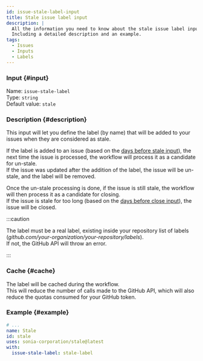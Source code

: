 ```yaml
---
id: issue-stale-label-input
title: Stale issue label input
description: |
  All the information you need to know about the stale issue label input.
  Including a detailed description and an example.
tags:
  - Issues
  - Inputs
  - Labels
---
```


### Input {#input}

Name: `issue-stale-label`  
Type: `string`  
Default value: `stale`

### Description {#description}

This input will let you define the label (by name) that will be added to your issues when they are considered as stale.

If the label is added to an issue (based on the [days before stale input](issue-days-before-stale-input)), the next time the issue is processed, the workflow will process it as a candidate for un-stale.  
If the issue was updated after the addition of the label, the issue will be un-stale, and the label will be removed.

Once the un-stale processing is done, if the issue is still stale, the workflow will then process it as a candidate for closing.  
If the issue is stale for too long (based on the [days before close input](issue-days-before-close-input)), the issue will be closed.

:::caution

The label must be a real label, existing inside your repository list of labels (_github.com/your-organization/your-repository/labels_).  
If not, the GitHub API will throw an error.

:::

### Cache {#cache}

The label will be cached during the workflow.  
This will reduce the number of calls made to the GitHub API, which will also reduce the quotas consumed for your GitHub token.

### Example {#example}

```yml {6}
# ...
name: Stale
id: stale
uses: sonia-corporation/stale@latest
with:
  issue-stale-label: stale-label
```
